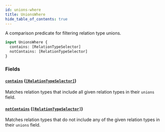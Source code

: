 ```yaml
---
id: unions-where
title: UnionsWhere
hide_table_of_contents: true
---
```



A comparison predicate for filtering relation type unions.

```graphql
input UnionsWhere {
  contains: [RelationTypeSelector]
  notContains: [RelationTypeSelector]
}
```


### Fields

#### [`contains`](#) ([`[RelationTypeSelector]`](/docs/directory-api-reference/schema/inputs/relation-type-selector))

Matches relation types that include all given relation types in their `unions` field.


#### [`notContains`](#) ([`[RelationTypeSelector]`](/docs/directory-api-reference/schema/inputs/relation-type-selector))

Matches relation types that do not include any of the given relation types in their `unions` field.




